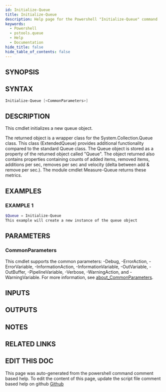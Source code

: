 ```yaml
---
id: Initialize-Queue
title: Initialize-Queue
description: Help page for the Powershell "Initialize-Queue" command
keywords:
  - Powershell
  - pstools.queue
  - Help
  - Documentation
hide_title: false
hide_table_of_contents: false
---
```


## SYNOPSIS

## SYNTAX

```powershell
Initialize-Queue [<CommonParameters>]
```

## DESCRIPTION

This cmdlet initializes a new queue object.

The returned object is a wrapper class for the System.Collection.Queue class.
This class (ExtendedQueue) 
provides additional functionality compared to the standard Queue class.
The Queue object is
stored as a property of the returned object called "Queue".
The object returned also contains properties
containing counts of added items, removed items, additions per sec, removes per sec and 
velocity (delta between add & remove per sec.).
The module cmdlet Measure-Queue returns these metrics.

## EXAMPLES

### EXAMPLE 1

```powershell
$Queue = Initialize-Queue
This example will create a new instance of the queue object
```

## PARAMETERS

### CommonParameters

This cmdlet supports the common parameters: -Debug, -ErrorAction, -ErrorVariable, -InformationAction, -InformationVariable, -OutVariable, -OutBuffer, -PipelineVariable, -Verbose, -WarningAction, and -WarningVariable. For more information, see [about_CommonParameters](http://go.microsoft.com/fwlink/?LinkID=113216).

## INPUTS

## OUTPUTS

## NOTES

## RELATED LINKS

## EDIT THIS DOC 

This page was auto-generated from the powershell command comment based help. To edit the content of this page, update the script file comment based help on github [Github](https://github.com/hanpq/pstools.queue)
